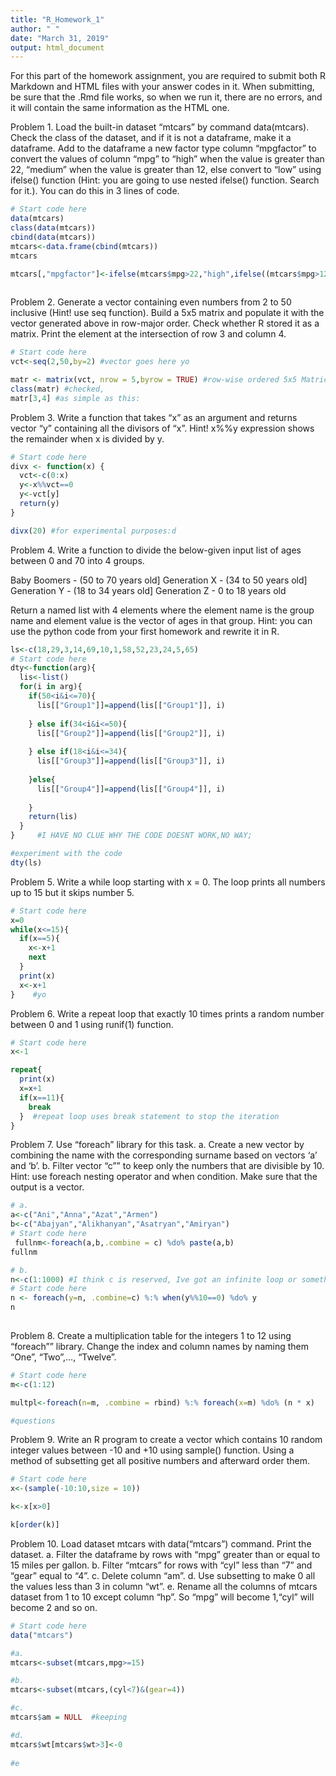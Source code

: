 ---
title: "R_Homework_1"
author: " "
date: "March 31, 2019"
output: html_document
---
For this part of the homework assignment, you are required to submit both R Markdown and HTML files with your answer codes in it. When submitting, be sure that the .Rmd file works, so when we run it, there are no errors, and it will contain the same information as the HTML one. 

Problem 1.
Load the built-in dataset "mtcars" by command data(mtcars). 
Check the class of the dataset, and if it is not a dataframe, make it a dataframe. 
Add to the dataframe a new factor type column "mpgfactor" to convert the values of column "mpg" to "high" when the value is greater than 22, "medium" when the value is greater than 12, else convert to "low" using ifelse() function (Hint: you are going to use nested ifelse() function. Search for it.). 
You can do this in 3 lines of code.

```{r}
# Start code here
data(mtcars)
class(data(mtcars))
cbind(data(mtcars))
mtcars<-data.frame(cbind(mtcars))
mtcars

mtcars[,"mpgfactor"]<-ifelse(mtcars$mpg>22,"high",ifelse((mtcars$mpg>12)&(mtcars$mpg<22 "medium" "low")
                                                         


```


Problem 2.
Generate a vector containing even numbers from 2 to 50 inclusive (Hint! use seq function). 
Build a 5x5 matrix and populate it with the vector generated above in row-major order. 
Check whether R stored it as a matrix. 
Print the element at the intersection of row 3 and column 4.

```{r}
# Start code here
vct<-seq(2,50,by=2) #vector goes here yo

matr <- matrix(vct, nrow = 5,byrow = TRUE) #row-wise ordered 5x5 Matric, 
class(matr) #checked,
matr[3,4] #as simple as this:

```

Problem 3.
Write a function that takes "x" as an argument and returns vector "y" containing all the divisors of "x". 
Hint! x%%y expression shows the remainder when x is divided by y.


```{r}
# Start code here
divx <- function(x) {
  vct<-c(0:x)
  y<-x%%vct==0
  y<-vct[y]
  return(y)
}

divx(20) #for experimental purposes:d 
```

Problem 4.
Write a function to divide the below-given input list of ages between 0 and 70 into 4 groups.

Baby Boomers - (50 to 70 years old]
Generation X - (34 to 50 years old]
Generation Y - (18 to 34 years old]
Generation Z - 0 to 18 years old

Return a named list with 4 elements where the element name is the group name and element value is the vector of ages in that group.
Hint: you can use the python code from your first homework and rewrite it in R.
```{r}
ls<-c(18,29,3,14,69,10,1,58,52,23,24,5,65)
# Start code here
dty<-function(arg){
  lis<-list()
  for(i in arg){
    if(50<i&i<=70){
      lis[["Group1"]]=append(lis[["Group1"]], i)
      
    } else if(34<i&i<=50){
      lis[["Group2"]]=append(lis[["Group2"]], i)
      
    } else if(18<i&i<=34){
      lis[["Group3"]]=append(lis[["Group3"]], i)
      
    }else{
      lis[["Group4"]]=append(lis[["Group4"]], i)
      
    }
    return(lis)
  }
}     #I HAVE NO CLUE WHY THE CODE DOESNT WORK,NO WAY;

#experiment with the code
dty(ls)

```

Problem 5.
Write a while loop starting with x = 0. The loop prints all numbers up to 15 but it skips number 5.

```{r}
# Start code here
x=0
while(x<=15){
  if(x==5){
    x<-x+1
    next
  }
  print(x)
  x<-x+1
}    #yo

```

Problem 6.
Write a repeat loop that exactly 10 times prints a random number between 0 and 1 using runif(1) function.

```{r}
# Start code here
x<-1

repeat{
  print(x)
  x=x+1
  if(x==11){
    break
  }  #repeat loop uses break statement to stop the iteration
}
```


Problem 7.
Use "foreach" library for this task.
a. Create a new vector by combining the name with the corresponding surname based on vectors 'a' and 'b'.
b. Filter vector "c"" to keep only the numbers that are divisible by 10. Hint: use foreach nesting operator and when condition. Make sure that the output is a vector.

```{r}
# a.
a<-c("Ani","Anna","Azat","Armen")
b<-c("Abajyan","Alikhanyan","Asatryan","Amiryan")
# Start code here
 fullnm<-foreach(a,b,.combine = c) %do% paste(a,b)
fullnm

# b.
n<-c(1:1000) #I think c is reserved, Ive got an infinite loop or something:/
# Start code here
n <- foreach(y=n, .combine=c) %:% when(y%%10==0) %do% y
n 
       
```


Problem 8.
Create a multiplication table for the integers 1 to 12 using "foreach"" library.
Change the index and column names by naming them "One", "Two",..., "Twelve".

```{r}
# Start code here
m<-c(1:12)

multpl<-foreach(n=m, .combine = rbind) %:% foreach(x=m) %do% (n * x)

#questions

```

Problem 9.
Write an R program to create a vector which contains 10 random integer values between -10 and +10 using sample() function.
Using a method of subsetting get all positive numbers and afterward order them.

```{r}
# Start code here
x<-(sample(-10:10,size = 10))

k<-x[x>0]

k[order(k)]

```

Problem 10.
Load dataset mtcars with data("mtcars") command.
Print the dataset.
a. Filter the dataframe by rows with "mpg" greater than or equal to 15 miles per gallon.
b. Filter "mtcars" for rows with "cyl" less than "7" and "gear" equal to "4".
c. Delete column "am".
d. Use subsetting to make 0 all the values less than 3 in column "wt".
e. Rename all the columns of mtcars dataset from 1 to 10 except column "hp". So "mpg" will become 1,"cyl" will become 2 and so on.
```{r}
# Start code here
data("mtcars")

#a.
mtcars<-subset(mtcars,mpg>=15)

#b.
mtcars<-subset(mtcars,(cyl<7)&(gear=4))

#c.
mtcars$am = NULL  #keeping

#d. 
mtcars$wt[mtcars$wt>3]<-0
          
#e

```









